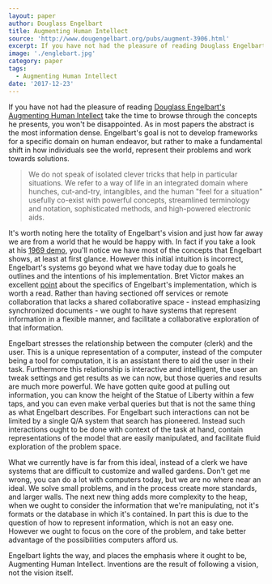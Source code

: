 ```yaml
---
layout: paper
author: Douglass Engelbart
title: Augmenting Human Intellect
source: 'http://www.dougengelbart.org/pubs/augment-3906.html'
excerpt: If you have not had the pleasure of reading Douglass Engelbart’s Augmenting Human Intellect take the time to browse through the concepts he presents, you won’t be disappointed. As in most papers the abstract is the most information dense. Engelbart’s goal is not to develop frameworks for a specific domain on human endeavor, but rather to make a fundamental shift in how individuals see the world, represent their problems and work towards solutions.
image: './englebart.jpg'
category: paper
tags:
  - Augmenting Human Intellect
date: '2017-12-23'
---
```



If you have not had the pleasure of reading [Douglass Engelbart's Augmenting Human Intellect][engelbart_text] take the time to browse through the concepts he presents, you won't be disappointed. As in most papers the abstract is the most information dense. Engelbart's goal is not to develop frameworks for a specific domain on human endeavor, but rather to make a fundamental shift in how individuals see the world, represent their problems and work towards solutions.

> We do not speak of isolated clever tricks that help in particular situations. We refer to a way of life in an integrated domain where hunches, cut-and-try, intangibles, and the human "feel for a situation" usefully co-exist with powerful concepts, streamlined terminology and notation, sophisticated methods, and high-powered electronic aids.

It's worth noting here the totality of Engelbart's vision and just how far away we are from a world that he would be happy with. In fact if you take a look at his [1969 demo][3], you'll notice we have most of the concepts that Engelbart shows, at least at first glance. However this initial intuition is incorrect, Engelbart's systems go beyond what we have today due to goals he outlines and the intentions of his implementation. Bret Victor makes an excellent [point][4] about the specifics of Engelbart's implementation, which is worth a read. Rather than having sectioned off services or remote collaboration that lacks a shared collaborative space - instead emphasizing synchronized documents - we ought to have systems that represent information in a flexible manner, and facilitate a collaborative exploration of that information.

Engelbart stresses the relationship between the computer (clerk) and the user. This is a unique representation of a computer, instead of the computer being a tool for computation, it is an assistant there to aid the user in their task. Furthermore this relationship is interactive and intelligent, the user an tweak settings and get results as we can now, but those queries and results are much more powerful. We have gotten quite good at pulling out information, you can know the height of the Statue of Liberty within a few taps, and you can even make verbal queries but that is not the same thing as what Engelbart describes. For Engelbart such interactions can not be limited by a single Q/A system that search has pioneered. Instead such interactions ought to be done with context of the task at hand, contain representations of the model that are easily manipulated, and facilitate fluid exploration of the problem space.

What we currently have is far from this ideal, instead of a clerk we have systems that are difficult to customize and walled gardens. Don't get me wrong, you can do a lot with computers today, but we are no where near an ideal. We solve small problems, and in the process create more standards, and larger walls. The next new thing adds more complexity to the heap, when we ought to consider the information that we're manipulating, not it's formats or the database in which it's contained. In part this is due to the question of how to represent information, which is not an easy one. However we ought to focus on the core of the problem, and take better advantage of the possibilities computers afford us.

Engelbart lights the way, and places the emphasis where it ought to be, Augmenting Human Intellect. Inventions are the result of following a vision, not the vision itself.

[3]: https://www.youtube.com/watch?v=yJDv-zdhzMY
[4]: http://worrydream.com/#!/Engelbart
[engelbart_text]: http://www.dougengelbart.org/pubs/augment-3906.html
